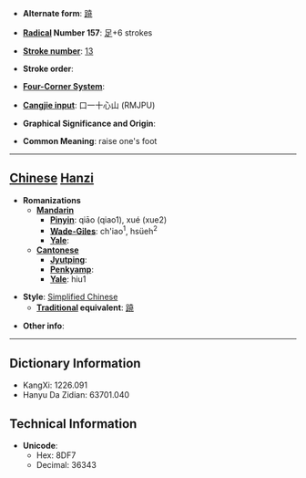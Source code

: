 * '''Alternate form''': [[蹺]]

* '''[[Wiktionary:Chinese radical index| Radical]] Number 157''': [[Wiktionary:Chinese radical index 足|足]]+6 strokes

* '''[[Wiktionary:Chinese total strokes index|Stroke number]]''': [[Wiktionary:Chinese total strokes index 13|13]]

* '''Stroke order''': 

* '''[[Wiktionary:Chinese four corner index|Four-Corner System]]''': 

* '''[[Wiktionary:Chinese Cangjie index|Cangjie input]]''': 口一十心山 (RMJPU)

* '''Graphical Significance and Origin''': 

* '''Common Meaning''': raise one's foot

----

== [[Chinese]] [[Hanzi]] ==

* '''Romanizations'''
** '''[[Mandarin]]'''
*** '''[[Pinyin]]''': qiāo (qiao1), xué (xue2)
*** '''[[Wade-Giles]]''': ch'iao<sup>1</sup>, hsüeh<sup>2</sup>
*** '''[[Yale]]''': 
** '''[[Cantonese]]'''
*** '''[[Jyutping]]''':
*** '''[[Penkyamp]]''': 
*** '''[[Yale]]''': hiu1

* '''Style''': [[Simplified Chinese]] 
** '''[[Traditional Chinese|Traditional]] equivalent''': [[蹺]]

* '''Other info''': 

----

== Dictionary Information ==

* KangXi: 1226.091
* Hanyu Da Zidian: 63701.040

== Technical Information ==

* '''Unicode''':
** Hex: 8DF7
** Decimal: 36343